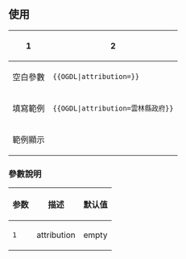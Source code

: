<includeonly><!-- 在這裡加入模板的保護標識 --></includeonly><noinclude>{{Documentation subpage}}</noinclude>
==使用==
{| class="wikitable"
|-
! 1 !! 2
|-
| 空白參數 || <code><nowiki>
{{OGDL|attribution=}}
</nowiki></code>
|-
| 填寫範例 || <code><nowiki>{{OGDL|attribution=雲林縣政府}}</nowiki></code>
|-
| 範例顯示 || {{OGDL|attribution=雲林縣政府}}
|}
===參數說明===
{| class="wikitable"
!参数
! colspan="2" |描述
!默认值
!状态
|-
|<code>1</code>
| colspan="2" |attribution
|empty
|可选
|}
<includeonly>
<!-- 本行下加入模板的分類 -->

</includeonly>